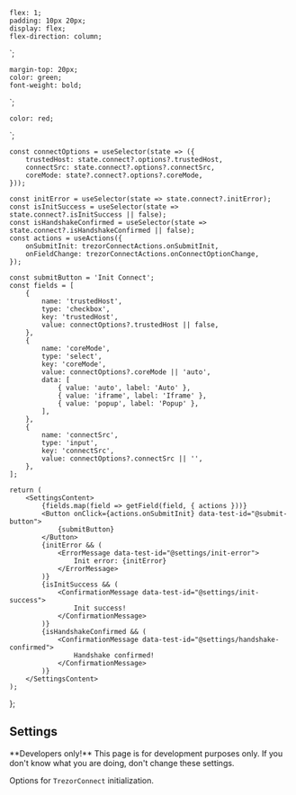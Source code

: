 


    flex: 1;
    padding: 10px 20px;
    display: flex;
    flex-direction: column;
`;

    margin-top: 20px;
    color: green;
    font-weight: bold;
`;

    color: red;
`;

    const connectOptions = useSelector(state => ({
        trustedHost: state.connect?.options?.trustedHost,
        connectSrc: state.connect?.options?.connectSrc,
        coreMode: state?.connect?.options?.coreMode,
    }));

    const initError = useSelector(state => state.connect?.initError);
    const isInitSuccess = useSelector(state => state.connect?.isInitSuccess || false);
    const isHandshakeConfirmed = useSelector(state => state.connect?.isHandshakeConfirmed || false);
    const actions = useActions({
        onSubmitInit: trezorConnectActions.onSubmitInit,
        onFieldChange: trezorConnectActions.onConnectOptionChange,
    });

    const submitButton = 'Init Connect';
    const fields = [
        {
            name: 'trustedHost',
            type: 'checkbox',
            key: 'trustedHost',
            value: connectOptions?.trustedHost || false,
        },
        {
            name: 'coreMode',
            type: 'select',
            key: 'coreMode',
            value: connectOptions?.coreMode || 'auto',
            data: [
                { value: 'auto', label: 'Auto' },
                { value: 'iframe', label: 'Iframe' },
                { value: 'popup', label: 'Popup' },
            ],
        },
        {
            name: 'connectSrc',
            type: 'input',
            key: 'connectSrc',
            value: connectOptions?.connectSrc || '',
        },
    ];

    return (
        <SettingsContent>
            {fields.map(field => getField(field, { actions }))}
            <Button onClick={actions.onSubmitInit} data-test-id="@submit-button">
                {submitButton}
            </Button>
            {initError && (
                <ErrorMessage data-test-id="@settings/init-error">
                    Init error: {initError}
                </ErrorMessage>
            )}
            {isInitSuccess && (
                <ConfirmationMessage data-test-id="@settings/init-success">
                    Init success!
                </ConfirmationMessage>
            )}
            {isHandshakeConfirmed && (
                <ConfirmationMessage data-test-id="@settings/handshake-confirmed">
                    Handshake confirmed!
                </ConfirmationMessage>
            )}
        </SettingsContent>
    );

};

## Settings

<Callout type="error">
    **Developers only!** This page is for development purposes only. If you don't know what you are
    doing, don't change these settings.
</Callout>

Options for `TrezorConnect` initialization.

<Settings />
